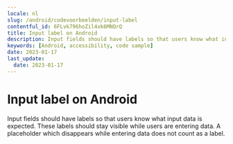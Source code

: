 ```yaml
---
locale: nl
slug: /android/codevoorbeelden/input-label
contentful_id: 6FLvk796hoZil4xk6MNQrQ
title: Input label on Android
description: Input fields should have labels so that users know what input data is expected.
keywords: [Android, accessibility, code sample]
date: 2023-01-17
last_update:
  date: 2023-01-17
---
```


# Input label on Android

Input fields should have labels so that users know what input data is expected. These labels should stay visible while users are entering data. A placeholder which disappears while entering data does not count as a label.

<CodeSample id="input-label" locale="nl" platform="android"/>
